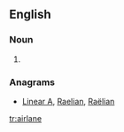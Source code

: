 ==English==

===Noun===
{{en-noun}}

# {{alternative spelling of|air lane|lang=en}}

===Anagrams===
* [[Linear A#English|Linear A]], [[Raelian#English|Raelian]], [[Raëlian#English|Raëlian]]

[[tr:airlane]]